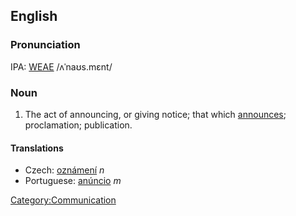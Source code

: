==English==
===Pronunciation===
IPA: [[WEAE]] /ʌˈnaʊs.mɛnt/

===Noun===
# The act of announcing, or giving notice; that which [[announce]]s; proclamation; publication.
<!-- material copied from Webster's Revised Unabridged Dictionary (1913) -->

====Translations====
*Czech: [[oznámení]] ''n''
*Portuguese: [[anúncio]] ''m''

[[Category:Communication]]